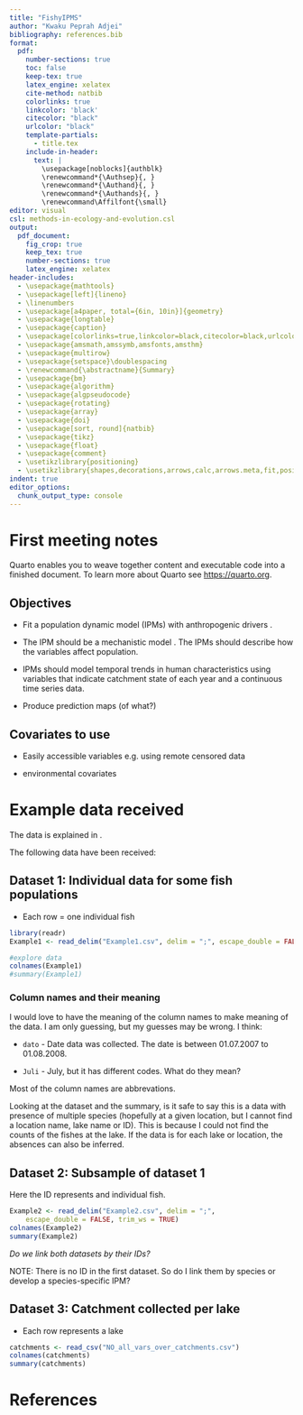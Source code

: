 ```yaml
---
title: "FishyIPMS"
author: "Kwaku Peprah Adjei"
bibliography: references.bib
format: 
  pdf:
    number-sections: true
    toc: false
    keep-tex: true
    latex_engine: xelatex
    cite-method: natbib
    colorlinks: true
    linkcolor: 'black'
    citecolor: "black"
    urlcolor: "black"
    template-partials: 
      - title.tex
    include-in-header:
      text: |
        \usepackage[noblocks]{authblk}
        \renewcommand*{\Authsep}{, }
        \renewcommand*{\Authand}{, }
        \renewcommand*{\Authands}{, }
        \renewcommand\Affilfont{\small}
editor: visual
csl: methods-in-ecology-and-evolution.csl
output: 
  pdf_document:
    fig_crop: true
    keep_tex: true
    number-sections: true
    latex_engine: xelatex
header-includes: 
  - \usepackage{mathtools}
  - \usepackage[left]{lineno}
  - \linenumbers
  - \usepackage[a4paper, total={6in, 10in}]{geometry}
  - \usepackage{longtable}
  - \usepackage{caption}
  - \usepackage[colorlinks=true,linkcolor=black,citecolor=black,urlcolor=black]{hyperref}
  - \usepackage{amsmath,amssymb,amsfonts,amsthm}
  - \usepackage{multirow}
  - \usepackage{setspace}\doublespacing
  - \renewcommand{\abstractname}{Summary}
  - \usepackage{bm}
  - \usepackage{algorithm}
  - \usepackage{algpseudocode}
  - \usepackage{rotating}
  - \usepackage{array}
  - \usepackage{doi}
  - \usepackage[sort, round]{natbib}
  - \usepackage{tikz}
  - \usepackage{float}
  - \usepackage{comment}
  - \usetikzlibrary{positioning}
  - \usetikzlibrary{shapes,decorations,arrows,calc,arrows.meta,fit,positioning}
indent: true
editor_options: 
  chunk_output_type: console
---
```


# First meeting notes

Quarto enables you to weave together content and executable code into a finished document. To learn more about Quarto see <https://quarto.org>.

## Objectives

-   Fit a population dynamic model (IPMs) with anthropogenic drivers \citep[human driven factors such as climate change, direct exploitation, pollution, biological invasions, sea-use change; ][]{moullec2021identifying}.

-   The IPM should be a mechanistic model \citep[plug and play;][]{frost2023integrated, smallegange2017mechanistic}. The IPMs should describe how the variables affect population.

-   IPMs should model temporal trends in human characteristics using variables that indicate catchment state of each year and a continuous time series data.

-   Produce prediction maps (of what?)

## Covariates to use

-   Easily accessible variables e.g. using remote censored data

-   environmental covariates

# Example data received

The data is explained in \cite{baerum2021population}.

The following data have been received:

## Dataset 1: Individual data for some fish populations

-   Each row = one individual fish

```r
library(readr)
Example1 <- read_delim("Example1.csv", delim = ";", escape_double = FALSE, trim_ws = TRUE)

#explore data
colnames(Example1)
#summary(Example1)
```

### Column names and their meaning

I would love to have the meaning of the column names to make meaning of the data. I am only guessing, but my guesses may be wrong. I think:

-   `dato` - Date data was collected. The date is between 01.07.2007 to 01.08.2008.

-   `Juli` - July, but it has different codes. What do they mean?

Most of the column names are abbrevations.

Looking at the dataset and the summary, is it safe to say this is a data with presence of multiple species (hopefully at a given location, but I cannot find a location name, lake name or ID). This is because I could not find the counts of the fishes at the lake. If the data is for each lake or location, the absences can also be inferred.

## Dataset 2: Subsample of dataset 1

Here the ID represents and individual fish.

```r
Example2 <- read_delim("Example2.csv", delim = ";", 
    escape_double = FALSE, trim_ws = TRUE)
colnames(Example2)
summary(Example2)
```

*Do we link both datasets by their IDs?*

NOTE: There is no ID in the first dataset. So do I link them by species or develop a species-specific IPM?

## Dataset 3: Catchment collected per lake

-   Each row represents a lake

```r
catchments <- read_csv("NO_all_vars_over_catchments.csv")
colnames(catchments)
summary(catchments)
```

# References

::: {#refs}
:::
